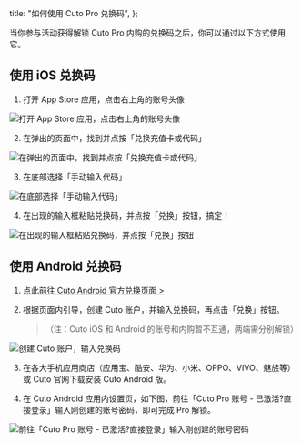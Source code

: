  title: "如何使用 Cuto Pro 兑换码",
};

当你参与活动获得解锁 Cuto Pro 内购的兑换码之后，你可以通过以下方式使用它。

## 使用 iOS 兑换码

1. 打开 App Store 应用，点击右上角的账号头像

![打开 App Store 应用，点击右上角的账号头像](/assets/redeem/cuto_redeem_ios_1.webp)

2. 在弹出的页面中，找到并点按「兑换充值卡或代码」

![在弹出的页面中，找到并点按「兑换充值卡或代码」](/assets/redeem/cuto_redeem_ios_2.webp)

3. 在底部选择「手动输入代码」

![在底部选择「手动输入代码」](/assets/redeem/cuto_redeem_ios_3.webp)

4. 在出现的输入框粘贴兑换码，并点按「兑换」按钮，搞定！

![在出现的输入框粘贴兑换码，并点按「兑换」按钮](/assets/redeem/cuto_redeem_ios_4.webp)

## 使用 Android 兑换码

1. [点此前往 Cuto Android 官方兑换页面 >](https://app.cutowallpaper.com/account/redeem/)

2. 根据页面内引导，创建 Cuto 账户，并输入兑换码，再点击「兑换」按钮。

   > （注：Cuto iOS 和 Android 的账号和内购暂不互通，两端需分别解锁）

![创建 Cuto 账户，输入兑换码](/assets/redeem/cuto_redeem_android_1.webp)

3. 在各大手机应用商店（应用宝、酷安、华为、小米、OPPO、VIVO、魅族等）或 Cuto 官网下载安装 Cuto Android 版。

4. 在 Cuto Android 应用内设置页，如下图，前往「Cuto Pro 账号 - 已激活?直接登录」输入刚创建的账号密码，即可完成 Pro 解锁。

![前往「Cuto Pro 账号 - 已激活?直接登录」输入刚创建的账号密码](/assets/redeem/cuto_redeem_android_2.webp)
